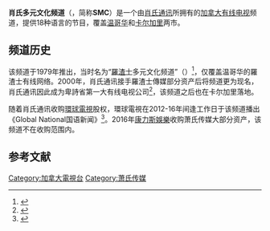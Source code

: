 {{refimprove|time=2014-07-09T14:39:19+00:00}}

{{电视频道信息框
| 频道名称          = 萧氏多元文化频道<br>Shaw Multicultural Channel
| 频道图片文件      = 
| 频道图片大小      = 
| 频道图片名称      = 
| 图片替换文字      = 
| 频道图片2         = 
| 国家或地区        = 
| 电视网            = 
| 所有者            = [[蕭氏通訊|蕭氏通訊]]
| 试播日期          = 
| 开播日期          = 1979年
| 停播日期          = 
| 画面格式          = 
| 声音格式          = 
| 频道语言          = 
| 频道呼号          = 
| 频道口号          = 
| 代表人物          = 
| 频道类别          = 
| 播出地区          = 
| 收视率            = 
| 收视率调查时间    = 
| 收视率资料来源    = 
| 收视份额          = 
| 收视份额调查时间  = 
| 收视份额资料来源  = 
| 附属频道          = 
| 总部地点          = 
| 旧称        = [[羅渣士傳媒|羅渣士多元文化频道]]（1979-2000年）
| 取代者        = 
| 姊妹频道      = 
| 重播服务频道      = 
| 网站      = http://shaw.ca/ShawTV/Multicultural/
| 备注              = 
| 有线电视供应商01  = [[肖氏通讯|肖氏有线]]（温哥华覆盖区）
| 有线电视频道数01  = 4频道
| 有线电视供应商02  = [[肖氏通讯|肖氏有线]]（卡加利覆盖区）
| 有线电视频道数02  = 10频道
}}

'''肖氏多元文化频道'''（{{lang-en|Shaw Multicultural Channel}}，简称'''SMC'''）是一个由[[肖氏通讯|肖氏通讯]]所拥有的[[加拿大|加拿大]][[有线电视|有线电视]]频道，提供18种语言的节目，覆盖[[温哥华|温哥华]]和[[卡尔加里|卡尔加里]]两市。

== 频道历史 ==

该频道于1979年推出，当时名为“[[羅渣士傳媒|羅渣士]]多元文化频道”（{{lang-en|Rogers Multicultural Channel}}）<ref>{{cite web |url=http://www.crtc.gc.ca/eng/transcripts/1999/tb0201c.htm |title=TRANSCRIPT OF PROCEEDINGS FOR THE CANADIAN RADIO-TELEVISION AND TELECOMMUNICATIONS COMMISSION: PUBLIC HEARING ON THIRD LANGUAGE AND ETHNIC PROGRAMMING|date=1999-02-01 |publisher=[[加拿大廣播電視及通訊委員會|加拿大廣播電視及通訊委員會]]|accessdate=2012-07-24}}</ref>，仅覆盖温哥华的羅渣士有线网络。2000年，肖氏通讯接手羅渣士傳媒部分资产后将频道更为现名，肖氏通讯因此成为卑詩省第一大有线电视公司<ref>{{cite web |url=http://playbackonline.ca/2000/04/03/28661-20000403/ |title=Rogers, Shaw swap and merge assets |date=2000-04-03 |publisher=Playback |accessdate=2012-07-24}}</ref>，该频道之后也在卡尔加里落地。

随着肖氏通讯收购[[環球電視_(加拿大)|環球電視]]股权，環球電視在2012-16年间逢工作日于该频道播出《Global National国语新闻》<ref>{{Cite web|url=http://www.newswire.ca/en/story/890821/global-news-and-shaw-multicultural-channel-launch-global-national-mandarin-newscast|title=Global News and Shaw Multicultural Channel Launch Global National Mandarin Newscast|work=Global Television / Shaw Media press release|date=2011-12-06|accessdate=2014-07-09|archive-date=2012-02-18|archive-url=https://web.archive.org/web/20120218000515/http://www.newswire.ca/en/story/890821/global-news-and-shaw-multicultural-channel-launch-global-national-mandarin-newscast|dead-url=no}}</ref>。2016年[[康力斯娛樂|康力斯娛樂]]收购萧氏传媒大部分资产，该频道不在收购范围内。

== 参考文献 ==
<references/>

{{海外中文電視台列表}}

[[Category:加拿大電視台|Category:加拿大電視台]]
[[Category:萧氏传媒|Category:萧氏传媒]]